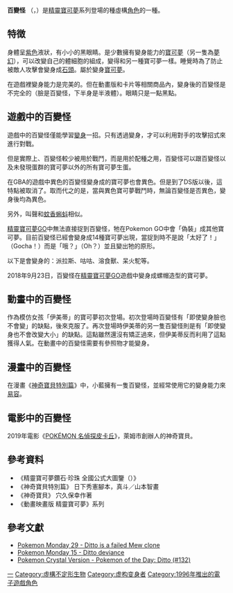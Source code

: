 {{redirect2|Ditto|一个[[标点符号|标点符号]]|同上符号}}
{{no footnotes|time=2020-01-18T14:58:48+00:00}}
{{noteTA
|G1=神奇寶貝
}}
{{Pokemon Infobox 
|image=[[File:Ditto.png|File:Ditto.png]]
|name=百變怪
|number=132 
|prev=[[拉普拉斯|拉普拉斯]] 
|next=[[伊布_(宝可梦)|伊布]]
|japanese={{lang|ja|メタモン}} 
|english=Ditto
|othername=-{zh-hans:百變怪;zh-hk:百變怪;zh-tw:百變怪;}- 
|stage=基本 
|species=變身寶可夢
|type=一般 
|height=0.3
|metricheight=
|weight=4.0
|metricweight=
|color=粉紅色、紫色 
|ability=
|move=變身 
|johtonumber=092 |<!-- 城都聯盟編號 -->
|johtoprev=[[胡地|胡地]] |<!-- 城都聯盟前項 -->
|johtonext=[[榛果球|榛果球]] |<!-- 城都聯盟後項 -->
}}
'''百變怪''' （{{lang-en|ditto}}，{{lang-ja|メタモン}}）是[[精靈寶可夢|精靈寶可夢]]系列登場的{{NUMBEROFPOKEMON}}種虛構[[角色|角色]]的一種。

== 特徴 ==
身體呈[[紫色|紫色]]液狀，有小小的黑眼睛。是少數擁有變身能力的[[寶可夢|寶可夢]]（另一隻為[[夢幻|夢幻]]），可以改變自己的體細胞的組成，變得和另一種寶可夢一樣。睡覺時為了防止被敵人攻擊會變身成[[石頭|石頭]]。屬於變身[[寶可夢列表|寶可夢]]。

在遊戲裡變身能力是完美的。但在動畫版和卡片等相關商品內，變身後的百變怪是不完全的（臉是百變怪，下半身是半液體）。眼睛只是一點黑點。

== 遊戲中的百變怪 ==
遊戲中的百變怪僅能學習[[變身|變身]]一招。只有透過變身，才可以利用對手的攻擊招式來進行對戰。

但是實際上、百變怪較少被用於戰鬥，而是用於配種之用，百變怪可以跟百變怪以及未發現蛋群的寶可夢以外的所有寶可夢生蛋。

在GBA的遊戲中異色的百變怪變身成的寶可夢也會異色。但是到了DS版以後，這特點被取消了。取而代之的是，當與異色寶可夢戰鬥時，無論百變怪是否異色，變身後均為異色。

另外，叫聲和[[蚊香蝌蚪|蚊香蝌蚪]]相似。

[[精靈寶可夢GO|精靈寶可夢GO]]中無法直接捉到百變怪，牠在Pokemon GO中會「偽裝」成其他寶可夢。目前百變怪已經會變身成14種寶可夢出現，當捉到時不是說「太好了！」（Gocha！）而是「哦？」（Oh？）並且變出牠的原形。

以下是會變身的：派拉斯、咕咕、溶食獸、呆火駝等。

2018年9月23日，百變怪在[[精靈寶可夢GO|精靈寶可夢GO]]遊戲中變身成螺帽造型的寶可夢。

== 動畫中的百變怪 ==
作為模仿女孩「伊美蒂」的寶可夢初次登場。初次登場時百變怪有「即使變身臉也不會變」的缺點，後來克服了。再次登場時伊美蒂的另一隻百變怪則是有「即使變身也不會改變大小」的缺點。這點雖然還沒有矯正過來，但伊美蒂反而利用了這點獲得人氣。在動畫中的百變怪需要有參照物才能變身。

== 漫畫中的百變怪 ==
在漫畫《[[神奇寶貝特別篇|神奇寶貝特別篇]]》中，小藍擁有一隻百變怪，並經常使用它的變身能力來[[易容|易容]]。

==電影中的百變怪==
2019年電影《[[POKÉMON_名偵探皮卡丘|POKÉMON 名偵探皮卡丘]]》，萊姆市創辦人的神奇寶貝。

==參考資料==
*《精靈寶可夢鑽石·珍珠 全國公式大圖鑒（{{lang|ja|ポケットモンスター ダイヤモンド・パール　公式全國大圖鑒}}）》
*《神奇寶貝特別篇》 日下秀憲腳本，真斗／山本智畫
*《神奇寶貝》 穴久保幸作著
*《動畫映畫版 精靈寶可夢》系列

==參考文獻==
* [http://www.gamesradar.com/pokemon-monday-29-ditto-is-a-failed-mew-clone/ Pokemon Monday 29 - Ditto is a failed Mew clone] {{Wayback|url=http://www.gamesradar.com/pokemon-monday-29-ditto-is-a-failed-mew-clone/ |date=20171108034504 }}
* [http://www.gamesradar.com/pokemon-monday-15-ditto-deviance/ Pokemon Monday 15 - Ditto deviance] {{Wayback|url=http://www.gamesradar.com/pokemon-monday-15-ditto-deviance/ |date=20160121044134 }}
* [http://www.ign.com/faqs/2003/pokemon-crystal-version-pokemon-of-the-day-ditto-132-384701 Pokemon Crystal Version - Pokemon of the Day: Ditto (#132)] {{Wayback|url=http://www.ign.com/faqs/2003/pokemon-crystal-version-pokemon-of-the-day-ditto-132-384701 |date=20171210023521 }}

{{寶可夢列表}}
{{DEFAULTSORT:Ditto}}

[[Category:寶可夢世代|一]]
[[Category:虛構不定形生物|Category:虛構不定形生物]]
[[Category:虚构变身者|Category:虚构变身者]]
[[Category:1996年推出的電子遊戲角色|Category:1996年推出的電子遊戲角色]]